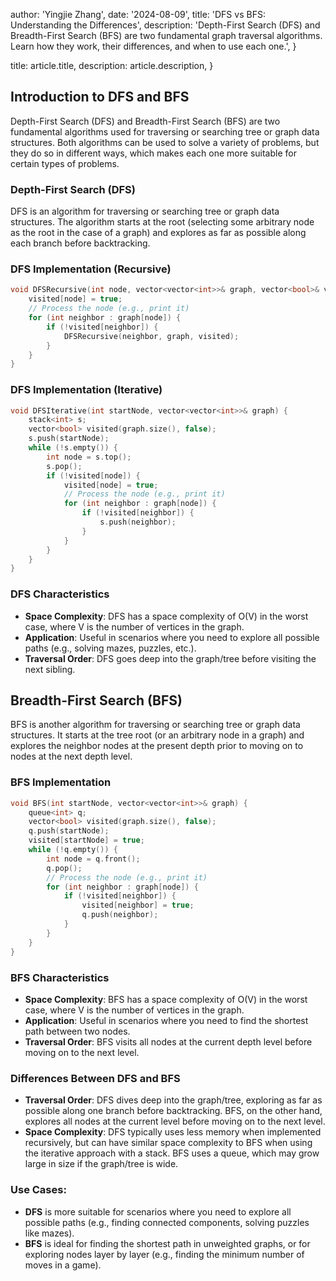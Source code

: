 
  author: 'Yingjie Zhang',
  date: '2024-08-09',
  title: 'DFS vs BFS: Understanding the Differences',
  description:
    'Depth-First Search (DFS) and Breadth-First Search (BFS) are two fundamental graph traversal algorithms. Learn how they work, their differences, and when to use each one.',
}

  title: article.title,
  description: article.description,
}


## Introduction to DFS and BFS

Depth-First Search (DFS) and Breadth-First Search (BFS) are two fundamental algorithms used for traversing or searching tree or graph data structures. Both algorithms can be used to solve a variety of problems, but they do so in different ways, which makes each one more suitable for certain types of problems.

### Depth-First Search (DFS)

DFS is an algorithm for traversing or searching tree or graph data structures. The algorithm starts at the root (selecting some arbitrary node as the root in the case of a graph) and explores as far as possible along each branch before backtracking.

### DFS Implementation (Recursive)

```cpp
void DFSRecursive(int node, vector<vector<int>>& graph, vector<bool>& visited) {
    visited[node] = true;
    // Process the node (e.g., print it)
    for (int neighbor : graph[node]) {
        if (!visited[neighbor]) {
            DFSRecursive(neighbor, graph, visited);
        }
    }
}
```

### DFS Implementation (Iterative)

```cpp
void DFSIterative(int startNode, vector<vector<int>>& graph) {
    stack<int> s;
    vector<bool> visited(graph.size(), false);
    s.push(startNode);
    while (!s.empty()) {
        int node = s.top();
        s.pop();
        if (!visited[node]) {
            visited[node] = true;
            // Process the node (e.g., print it)
            for (int neighbor : graph[node]) {
                if (!visited[neighbor]) {
                    s.push(neighbor);
                }
            }
        }
    }
}
```

### DFS Characteristics
- **Space Complexity**: DFS has a space complexity of O(V) in the worst case, where V is the number of vertices in the graph.
- **Application**: Useful in scenarios where you need to explore all possible paths (e.g., solving mazes, puzzles, etc.).
- **Traversal Order**: DFS goes deep into the graph/tree before visiting the next sibling.


## Breadth-First Search (BFS)
BFS is another algorithm for traversing or searching tree or graph data structures. 
It starts at the tree root (or an arbitrary node in a graph) and explores the neighbor nodes at 
the present depth prior to moving on to nodes at the next depth level.

### BFS Implementation

```cpp
void BFS(int startNode, vector<vector<int>>& graph) {
    queue<int> q;
    vector<bool> visited(graph.size(), false);
    q.push(startNode);
    visited[startNode] = true;
    while (!q.empty()) {
        int node = q.front();
        q.pop();
        // Process the node (e.g., print it)
        for (int neighbor : graph[node]) {
            if (!visited[neighbor]) {
                visited[neighbor] = true;
                q.push(neighbor);
            }
        }
    }
}
```

### BFS Characteristics

- **Space Complexity**: BFS has a space complexity of O(V) in the worst case, where V is the number of vertices in the graph.
- **Application**: Useful in scenarios where you need to find the shortest path between two nodes.
- **Traversal Order**: BFS visits all nodes at the current depth level before moving on to the next level.

### Differences Between DFS and BFS

- **Traversal Order**: DFS dives deep into the graph/tree, exploring as far as possible along one branch before backtracking. BFS, on the other hand, explores all nodes at the current level before moving on to the next level.
- **Space Complexity**: DFS typically uses less memory when implemented recursively, but can have similar space complexity to BFS when using the iterative approach with a stack. BFS uses a queue, which may grow large in size if the graph/tree is wide.

### Use Cases:

- **DFS** is more suitable for scenarios where you need to explore all possible paths (e.g., finding connected components, solving puzzles like mazes).
- **BFS** is ideal for finding the shortest path in unweighted graphs, or for exploring nodes layer by layer (e.g., finding the minimum number of moves in a game).
